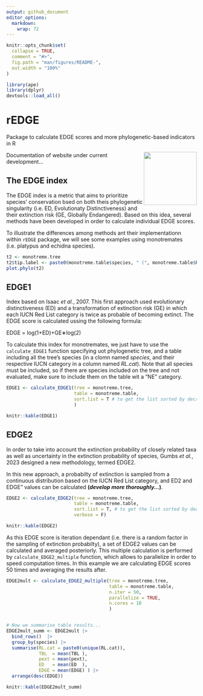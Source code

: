 ```yaml
---
output: github_document
editor_options: 
  markdown: 
    wrap: 72
---
```


```r
knitr::opts_chunk$set(
  collapse = TRUE,
  comment = "#>",
  fig.path = "man/figures/README-",
  out.width = "100%"
)

library(ape)
library(dplyr)
devtools::load_all()
```


# rEDGE
Package to calculate EDGE scores and more phylogenetic-based indicators in R

<img src="man/figures/EDGEcalc_logo.png" width="140px" align="right"/>


Documentation of website under current development...


## The EDGE index

The EDGE index is a metric that aims to prioritize species' conservation bsed on both theis phylogenetic singularity (i.e. ED, Evolutionaty Distinctiveness) and their extinction risk (GE, Globally Endangered). Based on this idea, several methods have been developed in order to calculate individual EDGE scores.

To illustrate the differences among methods ant their implementationn within `rEDGE` package, we will see some examples using monotremates (i.e. platypus and echidna species).

```r
t2 <- monotreme.tree
t2$tip.label <- paste0(monotreme.table$species, " (", monotreme.table$RL.cat, ")")
plot.phylo(t2)
```



## EDGE1
Index based on Isaac *et al.*, 2007. \newline
This first approach used evolutionary distinctiveness (ED) and a transformation of extinction risk (GE) in which each IUCN Red List category is twice as probable of becoming extinct. The EDGE score is calculated ussing the following formula:

EDGE = log(1+ED)+GE∗log(2)



To calculate this index for monotremates, we just have to use the `calculate_EDGE1` function specifying uot phylogenetic tree, and a table including all the tree's species (in a clomn named *species*, and their respective IUCN category in a column named *RL.cat*).\newline
Note that all species must be included, so if there are species included on the tree and not evaluated, make sure to include them on the table wit a "NE" category.

```r


EDGE1 <- calculate_EDGE1(tree = monotreme.tree, 
                         table = monotreme.table, 
                         sort.list = T # to get the list sorted by decreasing EDGE value
                         )

knitr::kable(EDGE1)
```




## EDGE2
In order to take into account the extinction probability of closely related taxa as well as uncertainty in the extinction probability of species, Gumbs *et al.*, 2023 designed a new methodology, termed EDGE2.

In this new approach, a probabilty of extinction is sampled from a continuous distribution based on the IUCN Red List category, and ED2 and EDGE" values can be calculated **(*develop more thoroughly...*)**. 

```r
EDGE2 <- calculate_EDGE2(tree = monotreme.tree, 
                         table = monotreme.table, 
                         sort.list = T, # to get the list sorted by decreasing EDGE value
                         verbose = F)

knitr::kable(EDGE2)
```

As this EDGE score is iteration dependant (i.e. there is a random factor in the sampling of extinction probabilty), a set of EDGE2 values can be calculated and averaged posteriorly. This multiple calculation is performed by `calculate_EDGE2_multiple` function, which allows to parallelize in order to speed computation times. In this example we are calculating EDGE scores 50 times and averaging the results after.


```r

EDGE2mult <- calculate_EDGE2_multiple(tree = monotreme.tree, 
                                      table = monotreme.table, 
                                      n.iter = 50,
                                      parallelize = TRUE,
                                      n.cores = 10
                                      )


# Now we summarise table results...
EDGE2mult_summ <- EDGE2mult |> 
  bind_rows()  |> 
  group_by(species) |> 
  summarise(RL.cat = paste0(unique(RL.cat)),
            TBL  = mean(TBL ),
            pext = mean(pext),
            ED   = mean(ED  ),
            EDGE = mean(EDGE) ) |> 
  arrange(desc(EDGE))

knitr::kable(EDGE2mult_summ)
```
